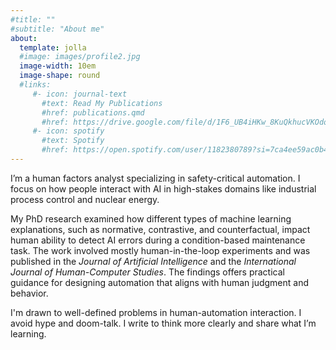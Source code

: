 ```yaml
---
#title: ""
#subtitle: "About me"
about:
  template: jolla
  #image: images/profile2.jpg
  image-width: 10em
  image-shape: round
  #links:
     #- icon: journal-text
       #text: Read My Publications
       #href: publications.qmd
       #href: https://drive.google.com/file/d/1F6_UB4iHKw_8KuQkhucVKOdoi_U4X7JW/view?usp=sharing
     #- icon: spotify
       #text: Spotify
       #href: https://open.spotify.com/user/1182380789?si=7ca4ee59ac0b4619
---
```


I'm a human factors analyst specializing in safety-critical automation. I focus on how people interact with AI in high-stakes domains like industrial process control and nuclear energy.

My PhD research examined how different types of machine learning explanations, such as normative, contrastive, and counterfactual, impact human ability to detect AI errors during a condition-based maintenance task. The work involved mostly human-in-the-loop experiments and was published in the *Journal of Artificial Intelligence* and the *International Journal of Human-Computer Studies*. The findings offers practical guidance for designing automation that aligns with human judgment and behavior.

I\'m drawn to well-defined problems in human-automation interaction. I avoid hype and doom-talk. I write to think more clearly and share what I'm learning.
